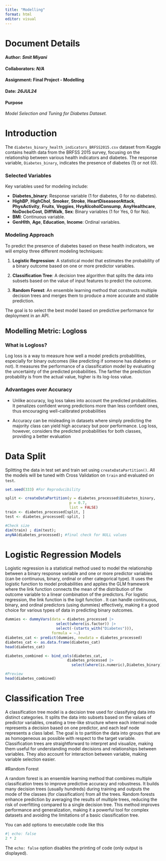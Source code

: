 ```yaml
---
title: "Modelling"
format: html
editor: visual
---
```


# Document Details

#### Author: *Smit Miyani*

#### Collaborators: *N/A*

#### Assignment: Final Project - Modelling

#### Date: *26JUL24*

#### Purpose

*Model Selection and Tuning for Diabetes Dataset.*

# Introduction

The `diabetes_binary_health_indicators_BRFSS2015.csv` dataset from Kaggle contains health data from the BRFSS 2015 survey, focusing on the relationship between various health indicators and diabetes. The response variable, `Diabetes_binary`, indicates the presence of diabetes (1) or not (0).

### Selected Variables

Key variables used for modeling include:

-   **Diabetes_binary**: Response variable (1 for diabetes, 0 for no diabetes).
-   **HighBP**, **HighChol**, **Smoker**, **Stroke**, **HeartDiseaseorAttack**, **PhysActivity**, **Fruits**, **Veggies**, **HvyAlcoholConsump**, **AnyHealthcare**, **NoDocbcCost**, **DiffWalk**, **Sex**: Binary variables (1 for Yes, 0 for No).
-   **BMI**: Continuous variable.
-   **GenHlth**, **Age**, **Education**, **Income**: Ordinal variables.

### Modeling Approach

To predict the presence of diabetes based on these health indicators, we will employ three different modeling techniques:

1.  **Logistic Regression**: A statistical model that estimates the probability of a binary outcome based on one or more predictor variables.

2.  **Classification Tree**: A decision tree algorithm that splits the data into subsets based on the value of input features to predict the outcome.

3.  **Random Forest**: An ensemble learning method that constructs multiple decision trees and merges them to produce a more accurate and stable prediction.

The goal is to select the best model based on predictive performance for deployment in an API.

## Modelling Metric: Logloss

### What is Logloss?

Log loss is a way to measure how well a model predicts probabilities, especially for binary outcomes (like predicting if someone has diabetes or not). It measures the performance of a classification model by evaluating the uncertainty of the predicted probabilities. The farther the prediction probability is from the actual value, higher is its log-loss value. 

### Advantages over Accuracy
- Unlike accuracy, log loss takes into account the predicted probabilities. It penalizes confident wrong predictions more than less confident ones, thus encouraging well-calibrated probabilities

- Accuracy can be misleading in datasets where simply predicting the majority class can yield high accuracy but poor performance. Log loss, however, considers the predicted probabilities for both classes, providing a better evaluation

# Data Split

Splitting the data in test set and train set using `createDataPartition()`. All the models will be tuned with Cross Validation on `train` and evaluated on `test`.

```r
set.seed(333) #For Reproducibility 

split <- createDataPartition(y = diabetes_processed$Diabetes_binary, 
                             p = 0.7, 
                             list = FALSE)
train <- diabetes_processed[split, ]
test <- diabetes_processed[-split, ]

#Check size
dim(train) ; dim(test);
anyNA(diabetes_processed); #final check for NULL values
```

# Logistic Regression Models

Logistic regression is a statistical method used to model the relationship between a binary response variable and one or more predictor variables (can be continuous, binary, ordinal or other categorical type). It uses the logistic function to model probabilities and applies the GLM framework where the link function connects the mean of the distribution of the outcome variable to a linear combination of the predictors. For logistic regression, the link function is the logit function . It can handle continuous, binary, and ordinal predictors (using dummies) effectively, making it a good choice for various types of data in predicting binary outcomes.

```r
dummies <- dummyVars(data = diabetes_processed |>
                       select(where(is.factor)) |>
                       select(-(starts_with("Diabetes"))),
                     formula = ~.)
diabetes_cat <- predict(dummies, newdata = diabetes_processed)
diabetes_cat <- as.data.frame(diabetes_cat)
head(diabetes_cat)
```

```r
diabetes_combined <- bind_cols(diabetes_cat,
                            diabetes_processed |>
                              select(where(is.numeric),Diabetes_binary))

#Preview
head(diabetes_combined)
```

# Classification Tree
A classification tree model is a decision tree used for classifying data into distinct categories. It splits the data into subsets based on the values of predictor variables, creating a tree-like structure where each internal node represents a decision based on one predictor, and each leaf node represents a class label. The goal is to partition the data into groups that are as homogeneous as possible with respect to the target variable. Classification trees are straightforward to interpret and visualize, making them useful for understanding model decisions and relationships between variables. They also account for interaction between variable, making variable selection easier.


#Random Forest

A random forest is an ensemble learning method that combines multiple classification trees to improve predictive accuracy and robustness. It builds many decision trees (usually hundreds) during training and outputs the mode of the classes (for classification) from all the trees. Random forests enhance prediction by averaging the results of multiple trees, reducing the risk of overfitting compared to a single decision tree. This method improves performance and generalization, making it a powerful tool for complex datasets and avoiding the limitations of a basic classification tree.



You can add options to executable code like this

```r
#| echo: false
2 * 2
```

The `echo: false` option disables the printing of code (only output is displayed).
